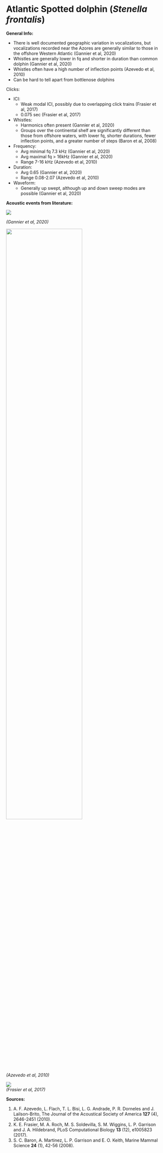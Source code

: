 # Atlantic Spotted dolphin (*Stenella frontalis*)

**General Info:**

* There is well documented geographic variation in vocalizations, but vocalizations recorded near the Azores are generally similar to those in the offshore Western Atlantic (Gannier et al, 2020\)  
* Whistles are generally lower in fq and shorter in duration than common dolphin (Gannier et al, 2020\)  
* Whistles often have a high number of inflection points (Azevedo et al, 2010\)  
* Can be hard to tell apart from bottlenose dolphins

Clicks:

* ICI:   
  * Weak modal ICI, possibly due to overlapping click trains (Frasier et al, 2017)  
  * 0.075 sec (Frasier et al, 2017)  
* Whistles:  
  * Harmonics often present (Gannier et al, 2020)  
  * Groups over the continental shelf are significantly different than those from offshore waters, with lower fq, shorter durations, fewer inflection points, and a greater number of steps (Baron et al, 2008)  
* Frequency:  
  * Avg minimal fq 7.3 kHz (Gannier et al, 2020)  
  * Avg maximal fq \> 16kHz (Gannier et al, 2020)  
  * Range 7-16 kHz (Azevedo et al, 2010)  
* Duration:  
  * Avg 0.65 (Gannier et al, 2020)  
  * Range 0.08-2.07 (Azevedo et al, 2010)  
* Waveform:  
  * Generally up swept, although up and down sweep modes are possible (Gannier et al, 2020)

**Acoustic events from literature:**\

![](/content/Analysis/Species_list/Acoustic_events/Odont/Atlantic_spot_figs/Gannier.2020.png)\

*(Gannier et al, 2020)*

![](/content/Analysis/Species_list/Acoustic_events/Odont/Atlantic_spot_figs/Azevedo.2010.png){width=70%}\
*(Azevedo et al, 2010)* 


![](/content/Analysis/Species_list/Acoustic_events/Odont/Atlantic_spot_figs/Frasier.2017.png)\
*(Frasier et al, 2017)*

**Sources:**

1. A. F. Azevedo, L. Flach, T. L. Bisi, L. G. Andrade, P. R. Dorneles and J. Lailson-Brito, The Journal of the Acoustical Society of America **127** (4), 2646-2451 (2010).  
2. K. E. Frasier, M. A. Roch, M. S. Soldevilla, S. M. Wiggins, L. P. Garrison and J. A. Hildebrand, PLoS Computational Biology **13** (12), e1005823 (2017).  
3. S. C. Baron, A. Martinez, L. P. Garrison and E. O. Keith, Marine Mammal Science **24** (1), 42-56 (2008).